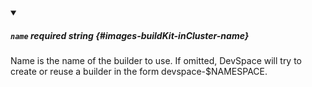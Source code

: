 
<details className="config-field" data-expandable="false" open>
<summary>

##### `name` <span className="config-field-required" data-required="false">required</span> <span className="config-field-type">string</span> <span className="config-field-default"></span> <span className="config-field-enum"></span> {#images-buildKit-inCluster-name}

Name is the name of the builder to use. If omitted, DevSpace will try to create or reuse a builder in the form devspace-$NAMESPACE.

</summary>



</details>
